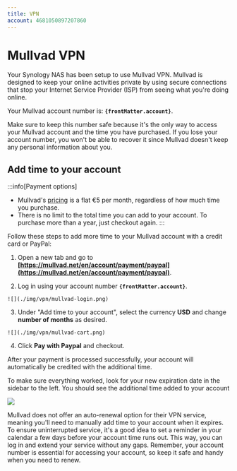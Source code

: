 ```yaml
---
title: VPN
account: 4681050897207860
---
```


# Mullvad VPN

Your Synology NAS has been setup to use Mullvad VPN. Mullvad is designed to keep your online activities private by using secure connections that stop your Internet Service Provider (ISP) from seeing what you're doing online.

Your Mullvad account number is: <strong><code>{frontMatter.account}</code></strong>.

Make sure to keep this number safe because it's the only way to access your Mullvad account and the time you have purchased. If you lose your account number, you won't be able to recover it since Mullvad doesn't keep any personal information about you.


## Add time to your account

:::info[Payment options]

  - Mullvad's [pricing](https://mullvad.net/en/pricing) is a flat &euro;5 per month, regardless of how much time you purchase.
  - There is no limit to the total time you can add to your account. To purchase more than a year, just checkout again.
:::

Follow these steps to add more time to your Mullvad account with a credit card or PayPal:

  1. Open a new tab and go to **[https://mullvad.net/en/account/payment/paypal](https://mullvad.net/en/account/payment/paypal)**.
  
  2. Log in using your account number <strong><code>{frontMatter.account}</code></strong>.
  
    ![](./img/vpn/mullvad-login.png)
  
  3. Under "Add time to your account", select the currency **USD** and change **number of months** as desired.
  
    ![](./img/vpn/mullvad-cart.png)
  
  4. Click **Pay with Paypal** and checkout.

After your payment is processed successfully, your account will automatically be credited with the additional time.

To make sure everything worked, look for your new expiration date in the sidebar to the left. You should see the additional time added to your account

![](./img/vpn/mullvad-paid.png)

Mullvad does not offer an auto-renewal option for their VPN service, meaning you'll need to manually add time to your account when it expires. To ensure uninterrupted service, it's a good idea to set a reminder in your calendar a few days before your account time runs out. This way, you can log in and extend your service without any gaps. Remember, your account number is essential for accessing your account, so keep it safe and handy when you need to renew.